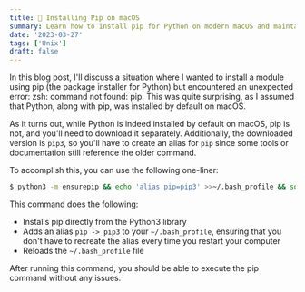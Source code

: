 ```yaml
---
title: 🤖 Installing Pip on macOS
summary: Learn how to install pip for Python on modern macOS and maintain compatibility with other tools.
date: '2023-03-27'
tags: ['Unix']
draft: false
---
```


In this blog post, I'll discuss a situation where I wanted to install a module using pip (the package installer for Python) but encountered an unexpected error: zsh: command not found: pip. This was quite surprising, as I assumed that Python, along with pip, was installed by default on macOS.

As it turns out, while Python is indeed installed by default on macOS, pip is not, and you'll need to download it separately. Additionally, the downloaded version is `pip3`, so you'll have to create an alias for `pip` since some tools or documentation still reference the older command.

To accomplish this, you can use the following one-liner:

```bash
$ python3 -m ensurepip && echo 'alias pip=pip3' >>~/.bash_profile && source ~/.bash_profile
```

This command does the following:

- Installs pip directly from the Python3 library
- Adds an alias `pip -> pip3` to your `~/.bash_profile`, ensuring that you don't have to recreate the alias every time you restart your computer
- Reloads the `~/.bash_profile` file

After running this command, you should be able to execute the pip command without any issues.
